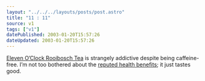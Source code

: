```yaml
---
layout: "../../../layouts/posts/post.astro"
title: "11 : 11"
source: v1
tags: ["v1"]
datePublished: 2003-01-20T15:57:26
dateUpdated: 2003-01-20T15:57:26
---
```


[Eleven O&#8217;Clock Rooibosch Tea][1] is strangely addictive despite being caffeine-free. I&#8217;m not too bothered about the [reputed health benefits][2]; it just tastes good.

[1]: http://www.rooiboschtea.com/
[2]: http://www.everything2.com/index.pl?node=rooibosch "Everything2: Rooibosch"
